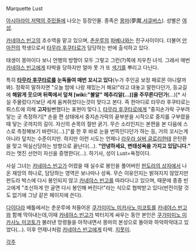 Marquette Lust

[[아시아라이 저택의 주민들]]에 나오는 등장인물. 종족은 [[몽마]](夢魔,[[서큐버스]]). 성별은 [[여성]].

[[카네야스 빈고]]의 조수역을 맡고 있으며, [[춘운루]]의 [[파베나]]와는 친구사이이다. 더불어 [[만마전]]의 학생으로서 [[타무라 후쿠타로]]가 담당하는 반에 출석하고 있다.

태생이 몽마이다 보니 언행의 방향이 모두 그렇고 그런(?)쪽에 치우친 녀석. 그래서 매번 [[카네야스 빈고]]에게 타박을 당하지만 얼마 못 가 또 [[색기]]를 뿌리고 다닌다. 

특히 '''[[타무라 후쿠타로]]를 눈독들여 매번 꼬시고 있다'''(누가 주인공 보정 페로몬 아니랄까봐). 정확히 말하자면 "오늘 밤에 나랑 재밌는거 해요!"라고 대놓고 말한다던가, 등교길에 '''해맑게 웃으며 뒤쪽에서 덮쳐 [wiki:"불알" 메추리알(…)]을 주무른다던가'''(…)[* 사실 주물렀다기보단 세게 움켜쥐었다는것이 맞다고 본다. 즉 한마디로 타무라 후쿠타로는 뤼스트에 의해 '''고자'''될뻔했다는 표현이 맞다.], [[타무라 후쿠타로]]에게 "중지손가락 구부려 닿는 곳 측정하기[* 손을 편 상태에서 중지손가락의 끝부분을 시작으로 중지를 구부렸을때 닿는 곳까지의 길이. 자신의 손목의 절반 굵기. 무슨 소리인지는 본편을 본 다음에 스스로 측정해보기 바란다(…).]"를 한 후 바로 눈을 번뜩인다던가 하는 등, 거의 꼬시는게 아니라 덮치는 수준이지만. 하지만 이런 시도는 언제나 [[라우라 실버 글로리]]한테 은탄환을 맞고 떡실신당하는 방향으로 끝난다(…). '''"안녕하세요, 변태성욕을 가지고 있답니다."''' 라는 멋진 선언이 자신을 증명한다(...). 하기사, 성이 Lust=욕정이다.

사실 그녀는 [[카네야스 빈고]]가 어렸을 때 실수로 봉인을 풀어버린 [[판도라의 상자]]에서 나온 재앙의 하나로, 담당하는 영역은 보나마나 성욕. 무슨 이유인지는 밝혀지지 않았지만 판도라 박스에 다시 봉인되지 않고 [[카네야스 빈고]]를 따라다니고 있으며, 때문에 종종 빈고에게 "조신하게 안 굴면 다시 봉인해 버린다!"라는 식으로 협박받고 있다(반전이랄 것도 없기에 그냥 같은 페이지에 쓴다). 

[[다이다라]] 배틀에서는 춘운루에 처들어온 [[쿠가미미노 미카사노 미코토]]를 [[카네야스 빈고]]와 함께 막아내는데,이때 [[카네야스 빈고]]가 박터지게 싸우는 동안 본인은 [[쿠가미미노 미카사노 미코토]]가 불러낸 망령들을 아작내면서 몽마의 본성으로 돌아와 하악하악대고 있었다(…). 이후 언제나처럼 [[카네야스 빈고]]에게 타박. [[지못미]].

[[각주]]
